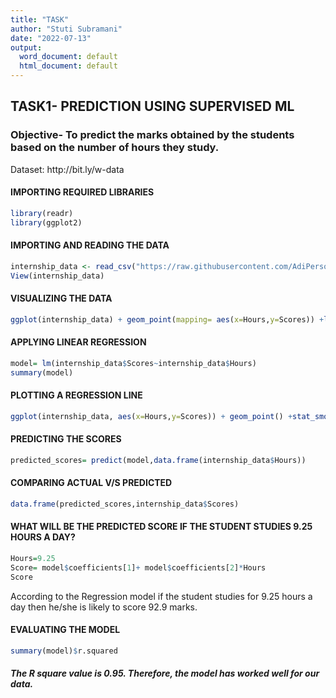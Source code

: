 ---
title: "TASK"
author: "Stuti Subramani"
date: "2022-07-13"
output:
  word_document: default
  html_document: default
---

## TASK1- PREDICTION USING SUPERVISED ML
### Objective- To predict the marks obtained by the students based on the number of hours they study.
Dataset: http://bit.ly/w-data

#### IMPORTING REQUIRED LIBRARIES
```{r}
library(readr)
library(ggplot2)
```  

#### IMPORTING AND READING THE DATA
```{r}
internship_data <- read_csv("https://raw.githubusercontent.com/AdiPersonalWorks/Random/master/student_scores%20-%20student_scores.csv")
View(internship_data)
```


#### VISUALIZING THE DATA
```{r}
ggplot(internship_data) + geom_point(mapping= aes(x=Hours,y=Scores)) +labs(title ="Number of hours studied vs percentage of marks", caption= "There is a positive linear relation between the number of hours studied and percentage of marks obtained by a student.")
```


#### APPLYING LINEAR REGRESSION
```{r}
model= lm(internship_data$Scores~internship_data$Hours)
summary(model)
```


#### PLOTTING A REGRESSION LINE

```{r}
ggplot(internship_data, aes(x=Hours,y=Scores)) + geom_point() +stat_smooth(method="lm",col="dodgerblue3") +labs(title= "Linear Model fitted tothe given data")
```


#### PREDICTING THE SCORES
```{r}
predicted_scores= predict(model,data.frame(internship_data$Hours))
```


#### COMPARING ACTUAL V/S PREDICTED
```{r}
data.frame(predicted_scores,internship_data$Scores)
```


#### WHAT WILL BE THE PREDICTED SCORE IF THE STUDENT STUDIES 9.25 HOURS A DAY?
```{r}
Hours=9.25
Score= model$coefficients[1]+ model$coefficients[2]*Hours
Score
```
According to the Regression model if the student studies for 9.25 hours a day then he/she is likely to score 92.9 marks.


#### EVALUATING THE MODEL
```{r}
summary(model)$r.squared
```
##### The R square value is 0.95. Therefore, the model has worked well for our data.

